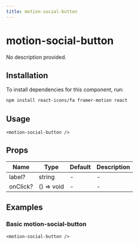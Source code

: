 ```yaml
---
title: motion-social-button
---
```


# motion-social-button

No description provided.

## Installation
To install dependencies for this component, run:
```bash
npm install react-icons/fa framer-motion react
```

## Usage
```tsx
<motion-social-button />
```

## Props
| Name      | Type     | Default | Description                 |
|-----------|----------|---------|-----------------------------|
| label? | string | - | - |
| onClick? | () => void | - | - |

## Examples

### Basic motion-social-button
```tsx
<motion-social-button />
```

